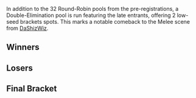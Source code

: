 {{tabs static
|name1=Overview
|link1=Paragon 2015
|name2=Singles Pools Wave 1
|link2=Paragon 2015/Singles Pools Wave 1
|name3=Singles Pools Wave 2
|link3=Paragon 2015/Singles Pools Wave 2
|name4=Singles Pools Wave 3
|link4=Paragon 2015/Singles Pools Wave 3
|name5=Singles Pools Wave 4
|link5=Paragon 2015/Singles Pools Wave 4
|name6=Singles Death Pool
|link6=Paragon 2015/Singles Death Pool
|name7=Singles Top 64 Winners
|link7=Paragon 2015/Singles Top 64 Winners
|name8=Singles Top 64 Losers
|link8=Paragon 2015/Singles Top 64 Losers
|name9=Doubles Winners
|link9=Paragon 2015/Doubles Winners
|name10=Doubles Losers
|link10=Paragon 2015/Doubles Losers
|This=6
}}

In addition to the 32 Round-Robin pools from the pre-registrations, a Double-Elimination pool is run featuring the late entrants, offering 2 low-seed brackets spots. This marks a notable comeback to the Melee scene from [[DaShizWiz]].
<!-- Generated with http://tournament-nub.rhcloud.com/toliquipedia -->
==Winners==
{{32DEWBracketA
|tourneylink=
|tourneyname=
|r1m1p1=DaShizWiz |r1m1p1flag=us |r1m1p1score=W |r1m1win=1
|r1m1p2=Bye |r1m1p2flag= |r1m1p2score=-

|r1m2p1=Baki |r1m2p1flag=us |r1m2p1score=0 |r1m2win=2
|r1m2p2=Spaghetti |r1m2p2flag=us |r1m2p2score=2

|r1m3p1=Crow |r1m3p1flag=us |r1m3p1score=W |r1m3win=1
|r1m3p2=Bye |r1m3p2flag= |r1m3p2score=-

|r1m4p1=Doc |r1m4p1flag=us |r1m4p1score=W |r1m4win=1
|r1m4p2=Bye |r1m4p2flag= |r1m4p2score=-

|r1m5p1=Oaty |r1m5p1flag=us |r1m5p1score=W |r1m5win=1
|r1m5p2=Bye |r1m5p2flag= |r1m5p2score=-

|r1m6p1=triforce |r1m6p1flag=us |r1m6p1score=0 |r1m6win=2
|r1m6p2=HNIC |r1m6p2flag=us |r1m6p2score=2

|r1m7p1=G0D |r1m7p1flag=us |r1m7p1score=W |r1m7win=1
|r1m7p2=Bye |r1m7p2flag= |r1m7p2score=-

|r1m8p1=Scatz |r1m8p1flag=us |r1m8p1score=0 |r1m8win=2
|r1m8p2=Robert Owl |r1m8p2flag=us |r1m8p2score=2

|r1m9p1=Wenbobular |r1m9p1flag=us |r1m9p1score=W |r1m9win=1
|r1m9p2=Bye |r1m9p2flag= |r1m9p2score=-

|r1m10p1=soup |r1m10p1flag=us |r1m10p1score=2 |r1m10win=1
|r1m10p2=Bulba |r1m10p2flag=us |r1m10p2score=1

|r1m11p1=Independent |r1m11p1flag=us |r1m11p1score=W |r1m11win=1
|r1m11p2=Bye |r1m11p2flag= |r1m11p2score=-

|r1m12p1=TPFosho |r1m12p1flag=us |r1m12p1score=0 |r1m12win=2
|r1m12p2=darkneo754 |r1m12p2flag=us |r1m12p2score=2

|r1m13p1=Fullmetal |r1m13p1flag=us |r1m13p1score=W |r1m13win=1
|r1m13p2=Bye |r1m13p2flag= |r1m13p2score=-

|r1m14p1=Blue |r1m14p1flag=us |r1m14p1score=0 |r1m14win=2
|r1m14p2=Pryvate Pigeon |r1m14p2flag=us |r1m14p2score=2

|r1m15p1=Megalodon |r1m15p1flag=us |r1m15p1score=W |r1m15win=1
|r1m15p2=Bye |r1m15p2flag= |r1m15p2score=-

|r1m16p1=AveryGoodgame |r1m16p1flag=us |r1m16p1score=2 |r1m16win=1
|r1m16p2=Gooby |r1m16p2flag=us |r1m16p2score=0

|r2m1p1=DaShizWiz |r2m1p1flag=us |r2m1p1score=2 |r2m1win=1
|r2m1p2=Spaghetti |r2m1p2flag=us |r2m1p2score=0
|r2m1p1char1=Falco |r2m1p1stock1=3 |r2m1p2char1=Peach |r2m1p2stock1=0 |r2m1stage1=Pokémon Stadium |r2m1win1=1
|r2m1p1char2=Falco |r2m1p1stock2=4 |r2m1p2char2=Peach |r2m1p2stock2=0 |r2m1stage2=Fountain of Dreams |r2m1win2=1

|r2m2p1=Crow |r2m2p1flag=us |r2m2p1score=0 |r2m2win=2
|r2m2p2=Doc |r2m2p2flag=us |r2m2p2score=2

|r2m3p1=Oaty |r2m3p1flag=us |r2m3p1score=2 |r2m3win=1
|r2m3p2=HNIC |r2m3p2flag=us |r2m3p2score=0

|r2m4p1=G0D |r2m4p1flag=us |r2m4p1score=2 |r2m4win=1
|r2m4p2=Robert Owl |r2m4p2flag=us |r2m4p2score=0

|r2m5p1=Wenbobular |r2m5p1flag=us |r2m5p1score=2 |r2m5win=1
|r2m5p2=soup |r2m5p2flag=us |r2m5p2score=0
|r2m5p1char1=Fox |r2m5p1stock1=2 |r2m5p2char1=Puff |r2m5p2stock1=0 |r2m5stage1=Battlefield |r2m5win1=1
|r2m5p1char2=Fox |r2m5p1stock2=3 |r2m5p2char2=Puff |r2m5p2stock2=0 |r2m5stage2=Battlefield |r2m5win2=1

|r2m6p1=Independent |r2m6p1flag=us |r2m6p1score=0 |r2m6win=2
|r2m6p2=darkneo754 |r2m6p2flag=us |r2m6p2score=2

|r2m7p1=Fullmetal |r2m7p1flag=us |r2m7p1score=2 |r2m7win=1
|r2m7p2=Pryvate Pigeon |r2m7p2flag=us |r2m7p2score=0

|r2m8p1=Megalodon |r2m8p1flag=us |r2m8p1score=2 |r2m8win=1
|r2m8p2=AveryGoodgame |r2m8p2flag=us |r2m8p2score=0

|r3m1p1=DaShizWiz |r3m1p1flag=us |r3m1p1score=2 |r3m1win=1
|r3m1p2=Doc |r3m1p2flag=us |r3m1p2score=0
|r3m1p1char1=Falco |r3m1p1stock1=3 |r3m1p2char1=Doc |r3m1p2stock1=0 |r3m1stage1=Pokémon Stadium |r3m1win1=1
|r3m1p1char2=Fox |r3m1p1stock2=3 |r3m1p2char2=Doc |r3m1p2stock2=0 |r3m1stage2=Final Destination |r3m1win2=1

|r3m2p1=Oaty |r3m2p1flag=us |r3m2p1score=2 |r3m2win=1
|r3m2p2=G0D |r3m2p2flag=us |r3m2p2score=0

|r3m3p1=Wenbobular |r3m3p1flag=us |r3m3p1score=2 |r3m3win=1
|r3m3p2=darkneo754 |r3m3p2flag=us |r3m3p2score=0
|r3m3p1char1=Fox |r3m3p1stock1=3 |r3m3p2char1=Sheik |r3m3p2stock1=0 |r3m3stage1=Battlefield |r3m3win1=1
|r3m3p1char2=Fox |r3m3p1stock2=2 |r3m3p2char2=Peach |r3m3p2stock2=0 |r3m3stage2=Final Destination |r3m3win2=1

|r3m4p1=Fullmetal |r3m4p1flag=us |r3m4p1score=2 |r3m4win=1
|r3m4p2=Megalodon |r3m4p2flag=us |r3m4p2score=0

|r4m1p1=DaShizWiz |r4m1p1flag=us |r4m1p1score=2 |r4m1win=1
|r4m1p2=Oaty |r4m1p2flag=us |r4m1p2score=0
|r4m1p1char1=Falco |r4m1p1stock1=2 |r4m1p2char1=Peach |r4m1p2stock1=0 |r4m1stage1=Fountain of Dreams |r4m1win1=1
|r4m1p1char2=Falco |r4m1p1stock2=2 |r4m1p2char2=Peach |r4m1p2stock2=0 |r4m1stage2=Final Destination |r4m1win2=1

|r4m2p1=Wenbobular |r4m2p1flag=us |r4m2p1score=2 |r4m2win=1
|r4m2p2=Fullmetal |r4m2p2flag=us |r4m2p2score=0
|r4m2p1char1=Fox |r4m2p1stock1=1 |r4m2p2char1=Marth |r4m2p2stock1=0 |r4m2stage1=Yoshi's Story |r4m2win1=1
|r4m2p1char2=Fox |r4m2p1stock2=2 |r4m2p2char2=Marth |r4m2p2stock2=0 |r4m2stage2=Battlefield |r4m2win2=1

}}

==Losers==
{{32DELBracketA
|l1m1p1=Bye |l1m1p1flag= |l1m1p1score=- |l1m1win=2
|l1m1p2=Baki |l1m1p2flag=us |l1m1p2score=W

|l1m2p1=Bye |l1m2p1flag= |l1m2p1score=- |l1m2win=
|l1m2p2=Bye |l1m2p2flag= |l1m2p2score=W

|l1m3p1=Bye |l1m3p1flag= |l1m3p1score=- |l1m3win=2
|l1m3p2=triforce |l1m3p2flag=us |l1m3p2score=W

|l1m4p1=Bye |l1m4p1flag= |l1m4p1score=- |l1m4win=2
|l1m4p2=Scatz |l1m4p2flag=us |l1m4p2score=W

|l1m5p1=Bye |l1m5p1flag= |l1m5p1score=- |l1m5win=2
|l1m5p2=Bulba |l1m5p2flag=us |l1m5p2score=W

|l1m6p1=Bye |l1m6p1flag= |l1m6p1score=- |l1m6win=2
|l1m6p2=TPFosho |l1m6p2flag=us |l1m6p2score=W

|l1m7p1=Bye |l1m7p1flag= |l1m7p1score=- |l1m7win=2
|l1m7p2=Blue |l1m7p2flag=us |l1m7p2score=W

|l1m8p1=Bye |l1m8p1flag= |l1m8p1score=- |l1m8win=2
|l1m8p2=Gooby |l1m8p2flag=us |l1m8p2score=W

|l2m1p1=AveryGoodgame |l2m1p1flag=us |l2m1p1score=2 |l2m1win=1
|l2m1p2=Baki |l2m1p2flag=us |l2m1p2score=0

|l2m2p1=Pryvate Pigeon |l2m2p1flag=us |l2m2p1score=W |l2m2win=1
|l2m2p2=Bye |l2m2p2flag= |l2m2p2score=-

|l2m3p1=Independent |l2m3p1flag=us |l2m3p1score=2 |l2m3win=1
|l2m3p2=triforce |l2m3p2flag=us |l2m3p2score=0

|l2m4p1=soup |l2m4p1flag=us |l2m4p1score=0 |l2m4win=2
|l2m4p2=Scatz |l2m4p2flag=us |l2m4p2score=2

|l2m5p1=Robert Owl |l2m5p1flag=us |l2m5p1score=2 |l2m5win=1
|l2m5p2=Bulba |l2m5p2flag=us |l2m5p2score=0

|l2m6p1=HNIC |l2m6p1flag=us |l2m6p1score=0 |l2m6win=2
|l2m6p2=TPFosho |l2m6p2flag=us |l2m6p2score=2

|l2m7p1=Crow |l2m7p1flag=us |l2m7p1score=0 |l2m7win=2
|l2m7p2=Blue |l2m7p2flag=us |l2m7p2score=2

|l2m8p1=Spaghetti |l2m8p1flag=us |l2m8p1score=2 |l2m8win=1
|l2m8p2=Gooby |l2m8p2flag=us |l2m8p2score=0

|l3m1p1=AveryGoodgame |l3m1p1flag=us |l3m1p1score=0 |l3m1win=2
|l3m1p2=Pryvate Pigeon |l3m1p2flag=us |l3m1p2score=2

|l3m2p1=Independent |l3m2p1flag=us |l3m2p1score=2 |l3m2win=1
|l3m2p2=Scatz |l3m2p2flag=us |l3m2p2score=0

|l3m3p1=Robert Owl |l3m3p1flag=us |l3m3p1score=2 |l3m3win=1
|l3m3p2=TPFosho |l3m3p2flag=us |l3m3p2score=0

|l3m4p1=Blue |l3m4p1flag=us |l3m4p1score=2 |l3m4win=1
|l3m4p2=Spaghetti |l3m4p2flag=us |l3m4p2score=0

|l4m1p1=G0D |l4m1p1flag=us |l4m1p1score=2 |l4m1win=1
|l4m1p2=Pryvate Pigeon |l4m1p2flag=us |l4m1p2score=1

|l4m2p1=Doc |l4m2p1flag=us |l4m2p1score=2 |l4m2win=1
|l4m2p2=Independent |l4m2p2flag=us |l4m2p2score=1

|l4m3p1=Megalodon |l4m3p1flag=us |l4m3p1score=2 |l4m3win=1
|l4m3p2=Robert Owl |l4m3p2flag=us |l4m3p2score=1

|l4m4p1=darkneo754 |l4m4p1flag=us |l4m4p1score=2 |l4m4win=1
|l4m4p2=Blue |l4m4p2flag=us |l4m4p2score=0

|l5m1p1=G0D |l5m1p1flag=us |l5m1p1score=2 |l5m1win=1
|l5m1p2=Doc |l5m1p2flag=us |l5m1p2score=0

|l5m2p1=Megalodon |l5m2p1flag=us |l5m2p1score=0 |l5m2win=2
|l5m2p2=darkneo754 |l5m2p2flag=us |l5m2p2score=2

|l6m1p1=Fullmetal |l6m1p1flag=us |l6m1p1score=2 |l6m1win=1
|l6m1p2=G0D |l6m1p2flag=us |l6m1p2score=0

|l6m2p1=Oaty |l6m2p1flag=us |l6m2p1score=2 |l6m2win=1
|l6m2p2=darkneo754 |l6m2p2flag=us |l6m2p2score=1
}}

==Final Bracket==
{{DEFinalBracket
|column-width=160
<!-- FROM WINNERS -->
|r1m1p1=DaShizWiz |r1m1p1flag=us |r1m1p1score=3 |r1m1win=1
|r1m1p2=Wenbobular |r1m1p2flag=us |r1m1p2score=0
|r1m1p1char1=Falco |r1m1p1stock1=3 |r1m1p2char1=Fox |r1m1p2stock1=0 |r1m1stage1=Dream Land |r1m1win1=1
|r1m1p1char2=Falco |r1m1p1stock2=1 |r1m1p2char2=Fox |r1m1p2stock2=0 |r1m1stage2=Yoshi's Story |r1m1win2=1
|r1m1p1char3=Falco |r1m1p1stock3=1 |r1m1p2char3=Fox |r1m1p2stock3=0 |r1m1stage3=Battlefield |r1m1win3=1

<!-- FROM LOSERS -->
|l1m1p1=Fullmetal |l1m1p1flag=us |l1m1p1score=2 |l1m1win=1
|l1m1p2=Oaty |l1m1p2flag=us |l1m1p2score=0

<!-- LOSERS FINALS -->
|r2m1p1=Wenbobular |r2m1p1flag=us |r2m1p1score=0 |r2m1win=2
|r2m1p2=Fullmetal |r2m1p2flag=us |r2m1p2score=3

<!-- GRAND FINALS -->
|r3m1p1=DaShizWiz |r3m1p1flag=us |r3m1p1score=3 |r3m1win=1
|r3m1p2=Fullmetal |r3m1p2flag=us |r3m1p2score=0
}}
